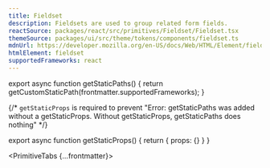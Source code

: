 ```yaml
---
title: Fieldset
description: Fieldsets are used to group related form fields.
reactSource: packages/react/src/primitives/Fieldset/Fieldset.tsx
themeSource: packages/ui/src/theme/tokens/components/fieldset.ts
mdnUrl: https://developer.mozilla.org/en-US/docs/Web/HTML/Element/fieldset
htmlElement: fieldset
supportedFrameworks: react
---
```



export async function getStaticPaths() {
  return getCustomStaticPath(frontmatter.supportedFrameworks);
}

{/*  `getStaticProps` is required to prevent "Error: getStaticPaths was added without a getStaticProps. Without getStaticProps, getStaticPaths does nothing" */}

export async function getStaticProps() {
  return { props: {} }
}

<PrimitiveTabs {...frontmatter}>
  <ReactPage />
</PrimitiveTabs>
